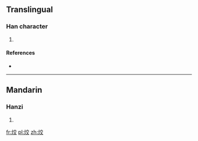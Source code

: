 ==Translingual==

===Han character===
{{Han char|rn=86|rad=火|as=06|sn=10|four=|canj=火卜金大 (FYCK)}}

# {{defn|Han|sort=火06}}

====References====
* {{Han ref|kx=0669.110|dkj=18982|dj=1078.180|hdz=32200.180|uh=70C4|ud=28868}}

----

==Mandarin==

===Hanzi===
{{cmn-hanzi|pin=[[jiǎo]] ([[jiao3]]), [[quǎn]] ([[quan3]])|wg=chiao<sup>3</sup>, ch'üan<sup>3</sup>}}

# {{defn|lang=cmn|sort=火06}}

[[fr:烄]]
[[pl:烄]]
[[zh:烄]]